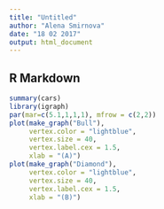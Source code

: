 ```yaml
---
title: "Untitled"
author: "Alena Smirnova"
date: "18 02 2017"
output: html_document
---
```



## R Markdown

```r
summary(cars)
library(igraph)
par(mar=c(5.1,1,1,1), mfrow = c(2,2))
plot(make_graph("Bull"), 
     vertex.color = "lightblue", 
     vertex.size = 40, 
     vertex.label.cex = 1.5,
     xlab = "(A)")
plot(make_graph("Diamond"), 
     vertex.color = "lightblue", 
     vertex.size = 40, 
     vertex.label.cex = 1.5,
     xlab = "(B)")
```

